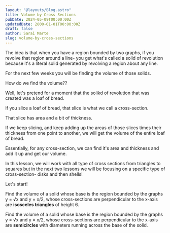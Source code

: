 ```yaml
---
layout: "@layouts/Blog.astro"
title: Volume by Cross Sections
pubDate: 2024-05-09T00:00:00Z
updatedDate: 2000-01-01T00:00:00Z
draft: false
author: Sarai Marte
slug: volume-by-cross-sections
---
```




The idea is that when you have a region bounded by two graphs, if you revolve that region around a line- you get what's called a solid of revolution because it's a literal solid generated by revolving a region about any line.

For the next few weeks you will be finding the volume of those solids.

How do we find the volume??

Well, let's pretend for a moment that the solikd of revolution that was created was a loaf of bread.

If you slice a loaf of bread, that slice is what we call a cross-section.

That slice has area and a bit of thickness.

If we keep slicing, and keep adding up the areas of those slices times their thickness from one point to another, we will get the volume of the entire loaf of bread.

<ImageMd img = {img2} alt = "Illustrates the formula to find the volume of a solid by adding the volume of the shapes made by cutting a cross section and adding thickness."/>

Essentially, for any cross-section, we can find it's area and thickness and add it up and get our volume.

<ImageMd img = {img1} alt="Formula"/>

In this lesson, we will work with all type of cross sections from triangles to squares but in the next two lessons we will be focusing on a specific type of cross-section- disks and then shells!

Let's start!

Find the volume of a solid whose base is the region bounded by the graphs y = √x and y = x/2, whose cross-sections are perpendicular to the x-axis are **isosceles triangles** of height 6.

Find the volume of a solid whose base is the region bounded by the graphs y = √x and y = x/2, whose cross-sections are perpendicular to the x-axis are **semicircles** with diameters running across the base of the solid.

